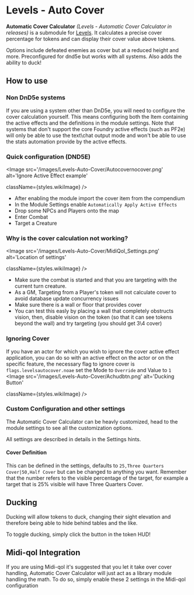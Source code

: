 
# Levels - Auto Cover

<ModuleInfo/>

**Automatic Cover Calculator** _(Levels - Automatic Cover Calculator in
releases)_ is a submodule for [Levels](Levels). It calculates
a precise cover percentage for tokens and can display their cover value
above tokens.

Options include defeated enemies as cover but at a reduced height and
more. Preconfigured for dnd5e but works with all systems. Also adds the
ability to duck\!

## How to use

### Non DnD5e systems

If you are using a system other than DnD5e, you will need to configure the cover calculation yourself. This means configuring both the Item containing the active effects and the definitions in the module settings.
Note that systems that don't support the core Foundry active effects (such as PF2e) will only be able to use the text\chat output mode and won't be able to use the stats automation provide by the active effects.

### Quick configuration (DND5E)

<Image
  src='/images/Levels-Auto-Cover/Autocovernocover.png'
  alt='Ignore Active Effect example'
  
  
  className={styles.wikiImage}
/>

- After enabling the module import the cover item from the compendium
- In the Module Settings enable `Automatically Apply Active Effects`
- Drop some NPCs and Players onto the map
- Enter Combat
- Target a Creature

### Why is the cover calculation not working?

<Image
  src='/images/Levels-Auto-Cover/MidiQol_Settings.png'
  alt='Location of settings'
  
  
  className={styles.wikiImage}
/>

- Make sure the combat is started and that you are targeting with the
  current turn creature.
- As a GM, Targeting from a Player's token will not calculate cover to
  avoid database update concurrency issues
- Make sure there is a wall or floor that provides cover
- You can test this easly by placing a wall that completely obstructs
  vision, then, disable vision on the token (so that it can see tokens
  beyond the wall) and try targeting (you should get 3\\4 cover)

### Ignoring Cover

If you have an actor for which you wish to ignore the cover active
effect application, you can do so with an active effect on the actor or
on the specific feature, the necessary flag to ignore cover is
`flags.levelsautocover.noae` set the Mode to `Override` and Value to `1`
<Image
  src='/images/Levels-Auto-Cover/Achudbtn.png'
  alt='Ducking Button'
  
  
  className={styles.wikiImage}
/>

### Custom Configuration and other settings

The Automatic Cover Calculator can be heavly customized, head to the
module settings to see all the customization options.

All settings are described in details in the Settings hints.

#### Cover Definition

This can be defined in the settings, defaults to `25,Three Quarters Cover|50,Half Cover` but can be changed to anything you want.
Remember that the number refers to the visible percentage of the target, for example a target that is 25% visible will have Three Quarters Cover.

## Ducking

Ducking will allow tokens to duck, changing their sight elevation and
therefore being able to hide behind tables and the like.

To toggle ducking, simply click the button in the token HUD!

## Midi-qol Integration

If you are using Midi-qol it's suggested that you let it take over cover
handling, Automatic Cover Calculator will just act as a library module
handling the math. To do so, simply enable these 2 settings in the
Midi-qol configuration
